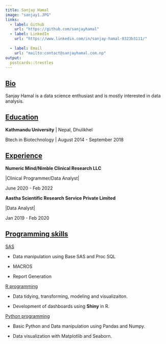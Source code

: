 ```yaml
---
title: Sanjay Hamal
image: "sanjay1.JPG"
links:
  - label: Github
    url: "https://github.com/sanjayhamal"
  - label: LinkedIn
    url: "https://www.linkedin.com/in/sanjay-hamal-8323b3111/"
  
  - label: Email
    url: "mailto:contact@sanjayhamal.com.np"
output:
  postcards::trestles
---
```


## [Bio]{.ul}

Sanjay Hamal is a data science enthusiast and is mostly interested in data analysis.

## [Education]{.ul}

**Kathmandu University** \| Nepal, Dhulikhel

Btech in Biotechnology \| August 2014 - September 2018

## [Experience]{.ul}

**Numeric Mind/Nimble Clinical Research LLC**

\|Clinical Programmer/Data Analyst\|

June 2020 - Feb 2022

**Aastha Scientific Research Service Private Limited**

\|Data Analyst\|

Jan 2019 - Feb 2020

## [Programming skills]{.ul}

[SAS]{.ul}

-   Data manipulation using Base SAS and Proc SQL

-   MACROS

-   Report Generation

[R programming]{.ul}

-   Data tidying, transforming, modeling and visualizaiton.

-   Development of dashboards using **Shiny** in R.

[Python programming]{.ul}

-   Basic Python and Data manipulation using Pandas and Numpy.

-   Data visualization with Matplotlib and Seaborn.
